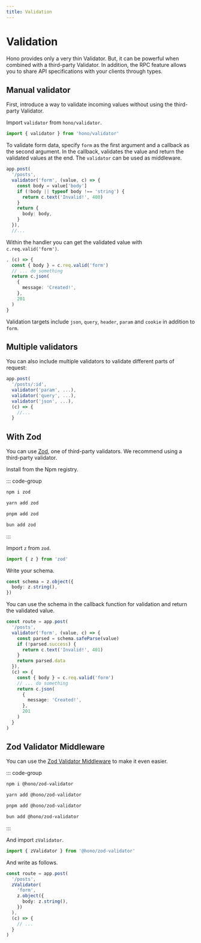 ```yaml
---
title: Validation
---
```


# Validation

Hono provides only a very thin Validator.
But, it can be powerful when combined with a third-party Validator.
In addition, the RPC feature allows you to share API specifications with your clients through types.

## Manual validator

First, introduce a way to validate incoming values without using the third-party Validator.

Import `validator` from `hono/validator`.

```ts
import { validator } from 'hono/validator'
```

To validate form data, specify `form` as the first argument and a callback as the second argument.
In the callback, validates the value and return the validated values at the end.
The `validator` can be used as middleware.

```ts
app.post(
  '/posts',
  validator('form', (value, c) => {
    const body = value['body']
    if (!body || typeof body !== 'string') {
      return c.text('Invalid!', 400)
    }
    return {
      body: body,
    }
  }),
  //...
```

Within the handler you can get the validated value with `c.req.valid('form')`.

```ts
, (c) => {
  const { body } = c.req.valid('form')
  // ... do something
  return c.json(
    {
      message: 'Created!',
    },
    201
  )
}
```

Validation targets include `json`, `query`, `header`, `param` and `cookie` in addition to `form`.

## Multiple validators
You can also include multiple validators to validate different parts of request:
```ts
app.post(
  '/posts/:id',
  validator('param', ...),
  validator('query', ...),
  validator('json', ...),
  (c) => {
    //... 
  }
```

## With Zod

You can use [Zod](https://zod.dev), one of third-party validators.
We recommend using a third-party validator.

Install from the Npm registry.

::: code-group

```txt [npm]
npm i zod
```

```txt [yarn]
yarn add zod
```

```txt [pnpm]
pnpm add zod
```

```txt [bun]
bun add zod
```

:::

Import `z` from `zod`.

```ts
import { z } from 'zod'
```

Write your schema.

```ts
const schema = z.object({
  body: z.string(),
})
```

You can use the schema in the callback function for validation and return the validated value.

```ts
const route = app.post(
  '/posts',
  validator('form', (value, c) => {
    const parsed = schema.safeParse(value)
    if (!parsed.success) {
      return c.text('Invalid!', 401)
    }
    return parsed.data
  }),
  (c) => {
    const { body } = c.req.valid('form')
    // ... do something
    return c.json(
      {
        message: 'Created!',
      },
      201
    )
  }
)
```

## Zod Validator Middleware

You can use the [Zod Validator Middleware](https://github.com/honojs/middleware/tree/main/packages/zod-validator) to make it even easier.

::: code-group

```txt [npm]
npm i @hono/zod-validator
```

```txt [yarn]
yarn add @hono/zod-validator
```

```txt [pnpm]
pnpm add @hono/zod-validator
```

```txt [bun]
bun add @hono/zod-validator
```

:::

And import `zValidator`.

```ts
import { zValidator } from '@hono/zod-validator'
```

And write as follows.

```ts
const route = app.post(
  '/posts',
  zValidator(
    'form',
    z.object({
      body: z.string(),
    })
  ),
  (c) => {
    // ...
  }
)
```
